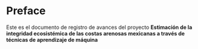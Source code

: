 # Preface {.unnumbered}

Este es el documento de registro de avances del proyecto **Estimación de la integridad ecosistémica de las costas arenosas mexicanas a través de técnicas de aprendizaje de máquina**
